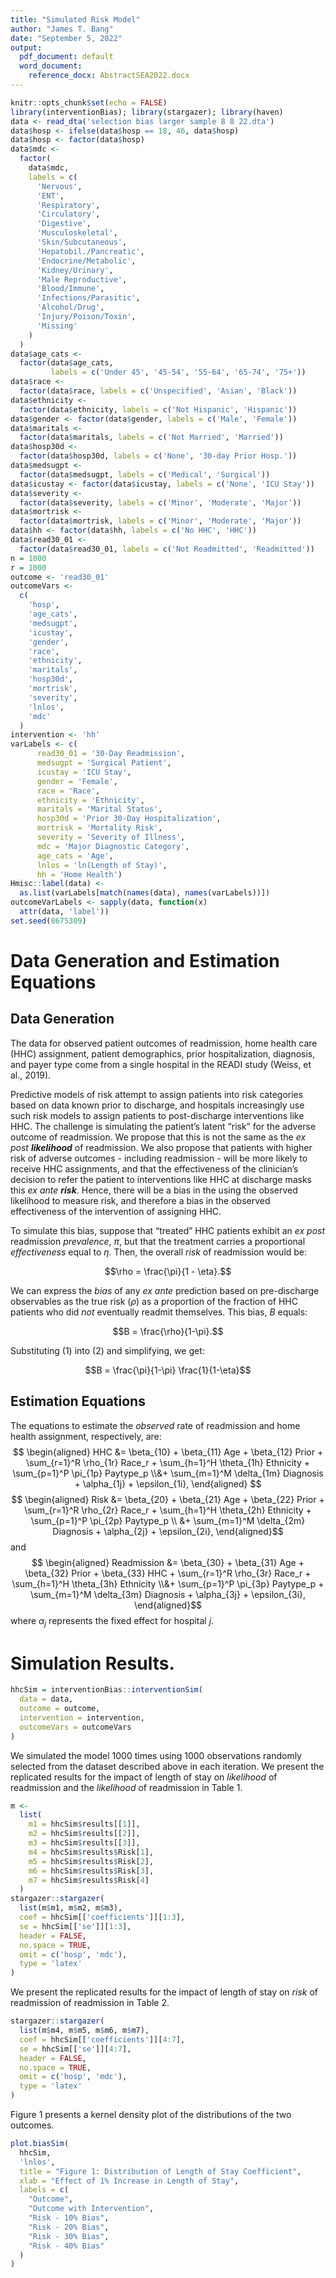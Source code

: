 ```yaml
---
title: "Simulated Risk Model"
author: "James T. Bang"
date: "September 5, 2022"
output:
  pdf_document: default
  word_document: 
    reference_docx: AbstractSEA2022.docx
---
```


```r
knitr::opts_chunk$set(echo = FALSE)
library(interventionBias); library(stargazer); library(haven)
data <- read_dta('selection bias larger sample 8 8 22.dta')
data$hosp <- ifelse(data$hosp == 18, 46, data$hosp)
data$hosp <- factor(data$hosp)
data$mdc <-
  factor(
    data$mdc,
    labels = c(
      'Nervous',
      'ENT',
      'Respiratory',
      'Circulatory',
      'Digestive',
      'Musculoskeletal',
      'Skin/Subcutaneous',
      'Hepatobil./Pancreatic',
      'Endocrine/Metabolic',
      'Kidney/Urinary',
      'Male Reproductive',
      'Blood/Immune',
      'Infections/Parasitic',
      'Alcohol/Drug',
      'Injury/Poison/Toxin',
      'Missing'
    )
  )
data$age_cats <-
  factor(data$age_cats,
         labels = c('Under 45', '45-54', '55-64', '65-74', '75+'))
data$race <-
  factor(data$race, labels = c('Unspecified', 'Asian', 'Black'))
data$ethnicity <-
  factor(data$ethnicity, labels = c('Not Hispanic', 'Hispanic'))
data$gender <- factor(data$gender, labels = c('Male', 'Female'))
data$maritals <-
  factor(data$maritals, labels = c('Not Married', 'Married'))
data$hosp30d <-
  factor(data$hosp30d, labels = c('None', '30-day Prior Hosp.'))
data$medsugpt <-
  factor(data$medsugpt, labels = c('Medical', 'Surgical'))
data$icustay <- factor(data$icustay, labels = c('None', 'ICU Stay'))
data$severity <-
  factor(data$severity, labels = c('Minor', 'Moderate', 'Major'))
data$mortrisk <-
  factor(data$mortrisk, labels = c('Minor', 'Moderate', 'Major'))
data$hh <- factor(data$hh, labels = c('No HHC', 'HHC'))
data$read30_01 <-
  factor(data$read30_01, labels = c('Not Readmitted', 'Readmitted'))
n = 1000
r = 1000
outcome <- 'read30_01'
outcomeVars <-
  c(
    'hosp',
    'age_cats',
    'medsugpt',
    'icustay',
    'gender',
    'race',
    'ethnicity',
    'maritals',
    'hosp30d',
    'mortrisk',
    'severity',
    'lnlos',
    'mdc' 
  )
intervention <- 'hh'
varLabels <- c(
      read30_01 = '30-Day Readmission', 
      medsugpt = 'Surgical Patient',
      icustay = 'ICU Stay',
      gender = 'Female',
      race = 'Race',
      ethnicity = 'Ethnicity',
      maritals = 'Marital Status',
      hosp30d = 'Prior 30-Day Hospitalization',
      mortrisk = 'Mortality Risk',
      severity = 'Severity of Illness',
      mdc = 'Major Diagnostic Category',
      age_cats = 'Age',
      lnlos = 'ln(Length of Stay)',
      hh = 'Home Health')
Hmisc::label(data) <-
  as.list(varLabels[match(names(data), names(varLabels))])
outcomeVarLabels <- sapply(data, function(x)
  attr(data, 'label'))
set.seed(8675309)
```

# Data Generation and Estimation Equations 

## Data Generation

The data for observed patient outcomes of readmission, home health care (HHC) assignment, patient demographics, prior hospitalization, diagnosis, and payer type come from a single hospital in the READI study (Weiss, et al., 2019).  

Predictive models of risk attempt to assign patients into risk categories based on data known prior to discharge, and hospitals increasingly use such risk models to assign patients to post-discharge interventions like HHC. The challenge is simulating the patient's latent "risk" for the adverse outcome of readmission. We propose that this is not the same as the *ex post* *__likelihood__* of readmission. We also propose that patients with higher risk of adverse outcomes - including readmission - will be more likely to receive HHC assignments, and that the effectiveness of the clinician's decision to refer the patient to interventions like HHC at discharge masks this *ex ante* *__risk__*. Hence, there will be a bias in the using the observed likelihood to measure risk, and therefore a bias in the observed effectiveness of the intervention of assigning HHC. 

To simulate this bias, suppose that "treated" HHC patients exhibit an *ex post* readmission *prevalence*, $\pi$, but that the treatment carries a proportional *effectiveness* equal to $\eta$. Then, the overall *risk* of readmission would be: 

$$\rho = \frac{\pi}{1 - \eta}.$$

We can express the *bias* of any *ex ante* prediction based on pre-discharge observables as the true risk ($\rho$) as a proportion of the fraction of HHC patients who did *not* eventually readmit themselves. This bias, $B$ equals:

$$B = \frac{\rho}{1-\pi}.$$

Substituting (1) into (2) and simplifying, we get: 

$$B = \frac{\pi}{1-\pi} \frac{1}{1-\eta}$$



## Estimation Equations

The equations to estimate the *observed* rate of readmission and home health assignment, respectively, are:  
$$ \begin{aligned} HHC &= \beta_{10} + \beta_{11} Age + \beta_{12} Prior +  \sum_{r=1}^R \rho_{1r} Race_r + \sum_{h=1}^H \theta_{1h} Ethnicity + \sum_{p=1}^P \pi_{1p} Paytype_p \\&+ \sum_{m=1}^M \delta_{1m} Diagnosis + \alpha_{1j} + \epsilon_{1i}, \end{aligned} $$
$$ \begin{aligned} Risk &= \beta_{20} + \beta_{21} Age + \beta_{22} Prior +  \sum_{r=1}^R \rho_{2r} Race_r + \sum_{h=1}^H \theta_{2h} Ethnicity + \sum_{p=1}^P \pi_{2p} Paytype_p \\ &+ \sum_{m=1}^M \delta_{2m} Diagnosis + \alpha_{2j} + \epsilon_{2i}, \end{aligned}$$
and 
$$ \begin{aligned} Readmission &= \beta_{30} + \beta_{31} Age + \beta_{32} Prior + \beta_{33} HHC + \sum_{r=1}^R \rho_{3r} Race_r + \sum_{h=1}^H \theta_{3h} Ethnicity \\&+ \sum_{p=1}^P \pi_{3p} Paytype_p + \sum_{m=1}^M \delta_{3m} Diagnosis + \alpha_{3j} + \epsilon_{3i}, \end{aligned}$$
where $\alpha_j$ represents the fixed effect for hospital *j*. 

# Simulation Results. 

```r
hhcSim = interventionBias::interventionSim(
  data = data,
  outcome = outcome,
  intervention = intervention,
  outcomeVars = outcomeVars
)
```

We simulated the model 1000 times using 1000 observations randomly selected from the dataset described above in each iteration. We present the replicated results for the impact of length of stay on *likelihood* of readmission and the *likelihood* of readmission in Table 1.

```r
m <-
  list(
    m1 = hhcSim$results[[1]],
    m2 = hhcSim$results[[2]],
    m3 = hhcSim$results[[3]],
    m4 = hhcSim$results$Risk[1],
    m5 = hhcSim$results$Risk[2],
    m6 = hhcSim$results$Risk[3],
    m7 = hhcSim$results$Risk[4]
  )
stargazer::stargazer(
  list(m$m1, m$m2, m$m3),
  coef = hhcSim[['coefficients']][1:3],
  se = hhcSim[['se']][1:3],
  header = FALSE,
  no.space = TRUE,
  omit = c('hosp', 'mdc'),
  type = 'latex'
)
```

We present the replicated results for the impact of length of stay on *risk* of readmission of readmission in Table 2.

```r
stargazer::stargazer(
  list(m$m4, m$m5, m$m6, m$m7),
  coef = hhcSim[['coefficients']][4:7],
  se = hhcSim[['se']][4:7],
  header = FALSE,
  no.space = TRUE,
  omit = c('hosp', 'mdc'),
  type = 'latex'
)
```


Figure 1 presents a kernel density plot of the distributions of the two outcomes.  

```r
plot.biasSim(
  hhcSim,
  'lnlos',
  title = "Figure 1: Distribution of Length of Stay Coefficient",
  xlab = "Effect of 1% Increase in Length of Stay",
  labels = c(
    "Outcome",
    "Outcome with Intervention",
    "Risk - 10% Bias",
    "Risk - 20% Bias",
    "Risk - 30% Bias",
    "Risk - 40% Bias"
  )
)
```

